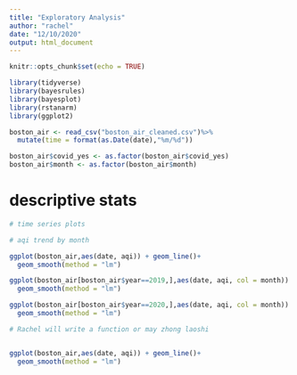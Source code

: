 ```yaml
---
title: "Exploratory Analysis"
author: "rachel"
date: "12/10/2020"
output: html_document
---
```


```r
knitr::opts_chunk$set(echo = TRUE)
```

```r
library(tidyverse)
library(bayesrules)
library(bayesplot)
library(rstanarm)
library(ggplot2)
```


```r
boston_air <- read_csv("boston_air_cleaned.csv")%>%
  mutate(time = format(as.Date(date),"%m/%d"))

boston_air$covid_yes <- as.factor(boston_air$covid_yes)
boston_air$month <- as.factor(boston_air$month)

```

# descriptive stats
```r
# time series plots

# aqi trend by month

ggplot(boston_air,aes(date, aqi)) + geom_line()+
  geom_smooth(method = "lm")

ggplot(boston_air[boston_air$year==2019,],aes(date, aqi, col = month)) + geom_line()+
  geom_smooth(method = "lm")

ggplot(boston_air[boston_air$year==2020,],aes(date, aqi, col = month)) + geom_line()+
  geom_smooth(method = "lm")

# Rachel will write a function or may zhong laoshi 


ggplot(boston_air,aes(date, aqi)) + geom_line()+
  geom_smooth(method = "lm")
```



